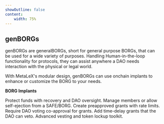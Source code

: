 ```yaml
---
showOutline: false
content: 
    width: 75%
---
```


## genBORGs

genBORGs are generalBORGs, short for general purpose BORGs, that can be used for a wide variety of purposes. Handling Human-in-the-loop functionality for protocols, they can assist anywhere a DAO needs interaction with the physical or legal world.

With MetaLeX's modular design, genBORGs can use onchain implants to enhance or customize the BORG to your needs.

**BORG Implants**

<CardGrid>
  <Card title="FailSafe_Implant" link="/borgs/implants/fail-safe">
    <span>Protect funds with recovery and DAO oversight.</span>
  </Card>
  <Card title="Eject_Implant" link="/borgs/implants/eject">
    <span>Manage members or allow self-ejection from a SAFE/BORG.</span>
  </Card>
  <Card title="OptimisticGrant_Implant" link="/borgs/implants/optimistic-grant">
    <span>Create preapproved grants with rate limits.</span>
  </Card>
  <Card title="DAOVoteGrant_Implant" link="/borgs/implants/dao-vote-grant">
    <span>Require DAO voting co-approval for grants.</span>
  </Card>
  <Card title="DAOVetoGrant_Implant" link="/borgs/implants/dao-veto-grant">
    <span>Add time-delay grants that the DAO can veto.</span>
  </Card>
  <Card title="MetaVesT" link="/borgs/metavest">
    <span>Advanced vesting and token lockup toolkit.</span>
  </Card>
</CardGrid>
